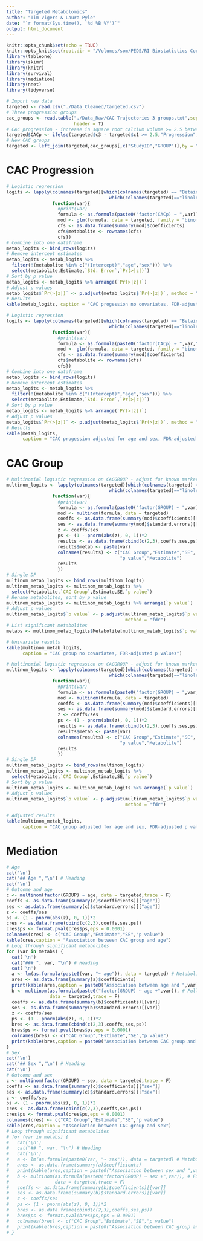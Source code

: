 ```yaml
---
title: "Targeted Metabolomics"
author: "Tim Vigers & Laura Pyle"
date: "`r format(Sys.time(), '%d %B %Y')`"
output: html_document
---
```


```r
knitr::opts_chunk$set(echo = TRUE)
knitr::opts_knit$set(root.dir = "/Volumes/som/PEDS/RI Biostatistics Core/Shared/Shared Projects/Laura/BDC/Projects/Janet Snell-Bergeon/AHA collaborative grant")
library(tableone)
library(skimr)
library(knitr)
library(survival)
library(mediation)
library(nnet)
library(tidyverse)
```

```r
# Import new data
targeted <- read.csv("./Data_Cleaned/targeted.csv")
# Three progression groups
cac_groups <- read.table("./Data_Raw/CAC Trajectories 3 groups.txt",sep = "\t",
                         header = T)
# CAC progression - increase in square root calcium volume >= 2.5 between baseline and visit 3
targeted$CACp <- ifelse(targeted$c3 - targeted$c1 >= 2.5,"Progression","No Progression")
# New CAC groups
targeted <- left_join(targeted,cac_groups[,c("StudyID","GROUP")],by = "StudyID")
```

# CAC Progression

```r
# Logistic regression
logits <- lapply(colnames(targeted)[which(colnames(targeted) == "Betaine"):
                                      which(colnames(targeted)=="linoleic.acid")], 
                 function(var){
                   #print(var)
                   formula <- as.formula(paste0("factor(CACp) ~ ",var))
                   mod <- glm(formula, data = targeted, family = "binomial") 
                   cfs <- as.data.frame(summary(mod)$coefficients)
                   cfs$metabolite <- rownames(cfs)
                   cfs})
# Combine into one dataframe
metab_logits <- bind_rows(logits)
# Remove intercept estimates
metab_logits <- metab_logits %>% 
  filter(!(metabolite %in% c("(Intercept)","age","sex"))) %>% 
  select(metabolite,Estimate,`Std. Error`,`Pr(>|z|)`)
# Sort by p value
metab_logits <- metab_logits %>% arrange(`Pr(>|z|)`)
# Adjust p values
metab_logits$`Pr(>|z|)` <- p.adjust(metab_logits$`Pr(>|z|)`, method = "fdr")
# Results
kable(metab_logits, caption = "CAC progession no covariates, FDR-adjusted p values")
```

\pagebreak

```r
# Logistic regression
logits <- lapply(colnames(targeted)[which(colnames(targeted) == "Betaine"):
                                      which(colnames(targeted)=="linoleic.acid")], 
                 function(var){
                   #print(var)
                   formula <- as.formula(paste0("factor(CACp) ~ ",var,"+age+sex"))
                   mod <- glm(formula, data = targeted, family = "binomial") 
                   cfs <- as.data.frame(summary(mod)$coefficients)
                   cfs$metabolite <- rownames(cfs)
                   cfs})
# Combine into one dataframe
metab_logits <- bind_rows(logits)
# Remove intercept estimates
metab_logits <- metab_logits %>% 
  filter(!(metabolite %in% c("(Intercept)","age","sex"))) %>% 
  select(metabolite,Estimate,`Std. Error`,`Pr(>|z|)`)
# Sort by p value
metab_logits <- metab_logits %>% arrange(`Pr(>|z|)`)
# Adjust p values
metab_logits$`Pr(>|z|)` <- p.adjust(metab_logits$`Pr(>|z|)`, method = "fdr")
# Results
kable(metab_logits, 
      caption = "CAC progession adjusted for age and sex, FDR-adjusted p values")
```

\pagebreak

# CAC Group

```r
# Multinomial logistic regression on CACGROUP - adjust for known markers
multinom_logits <- lapply(colnames(targeted)[which(colnames(targeted) == "Betaine"):
                                      which(colnames(targeted)=="linoleic.acid")], 
                 function(var){
                   #print(var)
                   formula <- as.formula(paste0("factor(GROUP) ~ ",var))
                   mod <- multinom(formula, data = targeted) 
                   coeffs <- as.data.frame(summary(mod)$coefficients)[[var]]
                   ses <- as.data.frame(summary(mod)$standard.errors)[[var]]
                   z <- coeffs/ses
                   ps <- (1 - pnorm(abs(z), 0, 1))*2
                   results <- as.data.frame(cbind(c(2,3),coeffs,ses,ps))
                   results$metab <- paste(var)
                   colnames(results) <- c("CAC Group","Estimate","SE",
                                          "p value","Metabolite")
                   results
                   })
# Single DF
multinom_metab_logits <- bind_rows(multinom_logits)
multinom_metab_logits <- multinom_metab_logits %>% 
  select(Metabolite,`CAC Group`,Estimate,SE,`p value`)
# Rename metabolites, sort by p value
multinom_metab_logits <- multinom_metab_logits %>% arrange(`p value`)
# Adjust p values
multinom_metab_logits$`p value` <- p.adjust(multinom_metab_logits$`p value`,
                                            method = "fdr")
# List significant metabolites
metabs <- multinom_metab_logits$Metabolite[multinom_metab_logits$`p value` < 0.05]
```

```r
# Univariate results
kable(multinom_metab_logits, 
      caption = "CAC group no covariates, FDR-adjusted p values")
```

\pagebreak

```r
# Multinomial logistic regression on CACGROUP - adjust for known markers
multinom_logits <- lapply(colnames(targeted)[which(colnames(targeted) == "Betaine"):
                                      which(colnames(targeted)=="linoleic.acid")], 
                 function(var){
                   #print(var)
                   formula <- as.formula(paste0("factor(GROUP) ~ ",var,"+age+sex"))
                   mod <- multinom(formula, data = targeted) 
                   coeffs <- as.data.frame(summary(mod)$coefficients)[[var]]
                   ses <- as.data.frame(summary(mod)$standard.errors)[[var]]
                   z <- coeffs/ses
                   ps <- (1 - pnorm(abs(z), 0, 1))*2
                   results <- as.data.frame(cbind(c(2,3),coeffs,ses,ps))
                   results$metab <- paste(var)
                   colnames(results) <- c("CAC Group","Estimate","SE",
                                          "p value","Metabolite")
                   results
                   })
# Single DF
multinom_metab_logits <- bind_rows(multinom_logits)
multinom_metab_logits <- multinom_metab_logits %>% 
  select(Metabolite,`CAC Group`,Estimate,SE,`p value`)
# Sort by p value
multinom_metab_logits <- multinom_metab_logits %>% arrange(`p value`)
# Adjust p values
multinom_metab_logits$`p value` <- p.adjust(multinom_metab_logits$`p value`,
                                            method = "fdr")
```

```r
# Adjusted results
kable(multinom_metab_logits, 
      caption = "CAC group adjusted for age and sex, FDR-adjusted p values")
```

# Mediation

```r
# Age
cat('\n')  
cat("## Age ","\n") # Heading
cat('\n')
# Outcome and age
c <- multinom(factor(GROUP) ~ age, data = targeted,trace = F)
coeffs <- as.data.frame(summary(c)$coefficients)[["age"]]
ses <- as.data.frame(summary(c)$standard.errors)[["age"]]
z <- coeffs/ses
ps <- (1 - pnorm(abs(z), 0, 1))*2
cres <- as.data.frame(cbind(c(2,3),coeffs,ses,ps))
cres$ps <- format.pval(cres$ps,eps = 0.0001)
colnames(cres) <- c("CAC Group","Estimate","SE","p value")
kable(cres,caption = "Association between CAC group and age")
# Loop through significant metabolites
for (var in metabs) {
  cat('\n')  
  cat("### ", var, "\n") # Heading
  cat('\n')
  a <- lm(as.formula(paste0(var, "~ age")), data = targeted) # Metabolite by age
  ares <- as.data.frame(summary(a)$coefficients)
  print(kable(ares,caption = paste0("Association between age and ",var)))
  b <- multinom(as.formula(paste0("factor(GROUP) ~ age +",var)), # Full model
                data = targeted,trace = F)
  coeffs <- as.data.frame(summary(b)$coefficients)[[var]]
  ses <- as.data.frame(summary(b)$standard.errors)[[var]]
  z <- coeffs/ses
  ps <- (1 - pnorm(abs(z), 0, 1))*2
  bres <- as.data.frame(cbind(c(2,3),coeffs,ses,ps))
  bres$ps <- format.pval(bres$ps,eps = 0.0001)
  colnames(bres) <- c("CAC Group","Estimate","SE","p value")
  print(kable(bres,caption = paste0("Association between CAC group and age, adjusted for ",var)))
}
# Sex
cat('\n')  
cat("## Sex ","\n") # Heading
cat('\n')
# Outcome and sex
c <- multinom(factor(GROUP) ~ sex, data = targeted,trace = F)
coeffs <- as.data.frame(summary(c)$coefficients)[["sex"]]
ses <- as.data.frame(summary(c)$standard.errors)[["sex"]]
z <- coeffs/ses
ps <- (1 - pnorm(abs(z), 0, 1))*2
cres <- as.data.frame(cbind(c(2,3),coeffs,ses,ps))
cres$ps <- format.pval(cres$ps,eps = 0.0001)
colnames(cres) <- c("CAC Group","Estimate","SE","p value")
kable(cres,caption = "Association between CAC group and sex")
# Loop through significant metabolites
# for (var in metabs) {
#   cat('\n')  
#   cat("## ", var, "\n") # Heading
#   cat('\n')
#   a <- lm(as.formula(paste0(var, "~ sex")), data = targeted) # Metabolite by sex
#   ares <- as.data.frame(summary(a)$coefficients)
#   print(kable(ares,caption = paste0("Association between sex and ",var)))
#   b <- multinom(as.formula(paste0("factor(GROUP) ~ sex +",var)), # Full model
#                 data = targeted,trace = F)
#   coeffs <- as.data.frame(summary(b)$coefficients)[[var]]
#   ses <- as.data.frame(summary(b)$standard.errors)[[var]]
#   z <- coeffs/ses
#   ps <- (1 - pnorm(abs(z), 0, 1))*2
#   bres <- as.data.frame(cbind(c(2,3),coeffs,ses,ps))
#   bres$ps <- format.pval(bres$ps,eps = 0.0001)
#   colnames(bres) <- c("CAC Group","Estimate","SE","p value")
#   print(kable(bres,caption = paste0("Association between CAC group and sex, adjusted for ",var)))
# }
```